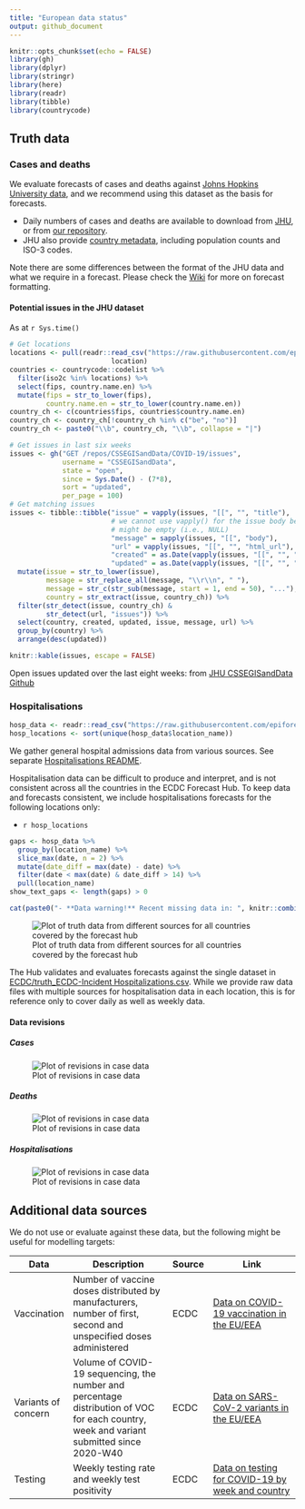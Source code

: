 ```yaml
---
title: "European data status"
output: github_document
---
```


```r
knitr::opts_chunk$set(echo = FALSE)
library(gh)
library(dplyr)
library(stringr)
library(here)
library(readr)
library(tibble)
library(countrycode)
```

## Truth data

### Cases and deaths

We evaluate forecasts of cases and deaths against [Johns Hopkins University data](https://github.com/CSSEGISandData/COVID-19), and we recommend using this dataset as the basis for forecasts.

-   Daily numbers of cases and deaths are available to download from [JHU](https://github.com/CSSEGISandData/COVID-19/tree/master/csse_covid_19_data/csse_covid_19_time_series), or from [our repository](https://github.com/epiforecasts/covid19-forecast-hub-europe/data-truth).
-   JHU also provide [country metadata](https://github.com/CSSEGISandData/COVID-19/blob/master/csse_covid_19_data/UID_ISO_FIPS_LookUp_Table.csv), including population counts and ISO-3 codes.

Note there are some differences between the format of the JHU data and what we require in a forecast. Please check the [Wiki](https://github.com/epiforecasts/covid19-forecast-hub-europe/wiki/Targets-and-horizons#truth-data) for more on forecast formatting.

#### Potential issues in the JHU dataset

As at `r Sys.time()`

```r

# Get locations
locations <- pull(readr::read_csv("https://raw.githubusercontent.com/epiforecasts/covid19-forecast-hub-europe/main/data-locations/locations_eu.csv"),
                         location)
countries <- countrycode::codelist %>%
  filter(iso2c %in% locations) %>%
  select(fips, country.name.en) %>%
  mutate(fips = str_to_lower(fips),
         country.name.en = str_to_lower(country.name.en))
country_ch <- c(countries$fips, countries$country.name.en)
country_ch <- country_ch[!country_ch %in% c("be", "no")]
country_ch <- paste0("\\b", country_ch, "\\b", collapse = "|")

# Get issues in last six weeks
issues <- gh("GET /repos/CSSEGISandData/COVID-19/issues", 
             username = "CSSEGISandData",
             state = "open",
             since = Sys.Date() - (7*8), 
             sort = "updated", 
             per_page = 100)
# Get matching issues
issues <- tibble::tibble("issue" = vapply(issues, "[[", "", "title"),
                         # we cannot use vapply() for the issue body because it
                         # might be empty (i.e., NULL)
                         "message" = sapply(issues, "[[", "body"), 
                         "url" = vapply(issues, "[[", "", "html_url"),
                         "created" = as.Date(vapply(issues, "[[", "", "created_at")),
                         "updated" = as.Date(vapply(issues, "[[", "", "updated_at"))) %>%
  mutate(issue = str_to_lower(issue),
         message = str_replace_all(message, "\\r\\n", " "),
         message = str_c(str_sub(message, start = 1, end = 50), "..."),
         country = str_extract(issue, country_ch)) %>%
  filter(str_detect(issue, country_ch) &
         str_detect(url, "issues")) %>%
  select(country, created, updated, issue, message, url) %>%
  group_by(country) %>%
  arrange(desc(updated))

knitr::kable(issues, escape = FALSE)

```

Open issues updated over the last eight weeks: from [JHU CSSEGISandData Github](https://github.com/CSSEGISandData/COVID-19/)

### Hospitalisations

```r
hosp_data <- readr::read_csv("https://raw.githubusercontent.com/epiforecasts/covid19-forecast-hub-europe/main/data-truth/ECDC/truth_ECDC-Incident%20Hospitalizations.csv")
hosp_locations <- sort(unique(hosp_data$location_name))
```

We gather general hospital admissions data from various sources. See separate [Hospitalisations README](https://github.com/epiforecasts/covid19-forecast-hub-europe/tree/main/code/auto_download/hospitalisations#readme).

Hospitalisation data can be difficult to produce and interpret, and is not consistent across all the countries in the ECDC Forecast Hub. To keep data and forecasts consistent, we include hospitalisations forecasts for the following locations only:

- `r hosp_locations`

```r
gaps <- hosp_data %>%
  group_by(location_name) %>%
  slice_max(date, n = 2) %>%
  mutate(date_diff = max(date) - date) %>%
  filter(date < max(date) & date_diff > 14) %>%
  pull(location_name)
show_text_gaps <- length(gaps) > 0
```

```r
cat(paste0("- **Data warning!** Recent missing data in: ", knitr::combine_words(gaps)))
```

![Plot of truth data from different sources for all countries covered by the forecast hub](plots/hospitalisations.svg)

The Hub validates and evaluates forecasts against the single dataset in [ECDC/truth_ECDC-Incident Hospitalizations.csv](ECDC/truth_ECDC-Incident%20Hospitalizations.csv). While we provide raw data files with multiple sources for hospitalisation data in each location, this is for reference only to cover daily as well as weekly data.

#### Data revisions

##### Cases

![Plot of revisions in case data](plots/revisions-Cases.svg)

##### Deaths

![Plot of revisions in case data](plots/revisions-Deaths.svg)

##### Hospitalisations

![Plot of revisions in case data](plots/revisions-Hospitalizations.svg)

## Additional data sources

We do not use or evaluate against these data, but the following might be useful for modelling targets:

| Data                | Description                                                                                                                              | Source | Link                                                                                                                            |
|---------------------|------------------------------------------------------------------------------------------------------------------------------------------|--------|---------------------------------------------------------------------------------------------------------------------------------|
| Vaccination         | Number of vaccine doses distributed by manufacturers, number of first, second and unspecified doses administered                         | ECDC   | [Data on COVID-19 vaccination in the EU/EEA](https://www.ecdc.europa.eu/en/publications-data/data-covid-19-vaccination-eu-eea)  |
| Variants of concern | Volume of COVID-19 sequencing, the number and percentage distribution of VOC for each country, week and variant submitted since 2020-W40 | ECDC   | [Data on SARS-CoV-2 variants in the EU/EEA](https://www.ecdc.europa.eu/en/publications-data/data-virus-variants-covid-19-eueea) |
| Testing             | Weekly testing rate and weekly test positivity                                                                                           | ECDC   | [Data on testing for COVID-19 by week and country](https://www.ecdc.europa.eu/en/publications-data/covid-19-testing)            |
